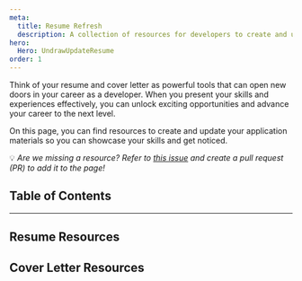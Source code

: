 ```yaml
---
meta:
  title: Resume Refresh
  description: A collection of resources for developers to create and update resumes and cover letters.
hero:
  Hero: UndrawUpdateResume
order: 1
---
```



<TextContainer background="light" showBackToTopLink={false}>

<LeadText>

Think of your resume and cover letter as powerful tools that can open new doors in your career as a developer. When you present your skills and experiences effectively, you can unlock exciting opportunities and advance your career to the next level.

On this page, you can find resources to create and update your application materials so you can showcase your skills and get noticed.

💡 _Are we missing a resource? Refer to [this issue](https://github.com/Virtual-Coffee/virtualcoffee.io/issues/1353) and create a pull request (PR) to add it to the page!_

</LeadText>

</TextContainer>

## Table of Contents

<TextContainer>

---

## Resume Resources

## Cover Letter Resources

</TextContainer>
